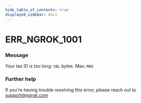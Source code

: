 ```yaml
---
hide_table_of_contents: true
displayed_sidebar: docs
---
```



# ERR_NGROK_1001

### Message
Your tax ID is too long: `VAL` bytes. Max: `MAX`

<ErrorDetails error='err_ngrok_1001' />


### Further help
If you're having trouble resolving this error, please reach out to [support@ngrok.com](mailto:support@ngrok.com?subject=Help%20with%20ERR_NGROK_1001)


